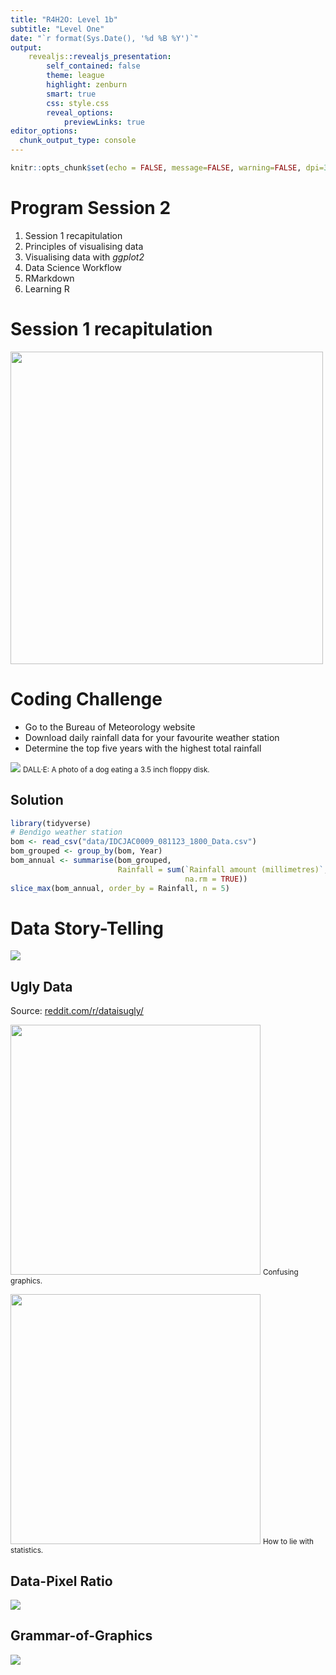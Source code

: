```yaml
---
title: "R4H2O: Level 1b"
subtitle: "Level One"
date: "`r format(Sys.Date(), '%d %B %Y')`"
output: 
    revealjs::revealjs_presentation:
        self_contained: false
        theme: league
        highlight: zenburn
        smart: true
        css: style.css
        reveal_options:
            previewLinks: true
editor_options: 
  chunk_output_type: console
---
```


```r
knitr::opts_chunk$set(echo = FALSE, message=FALSE, warning=FALSE, dpi=300)
```

# {data-background="../images/r4h2o-banner.jpg"}

# Program Session 2
1. Session 1 recapitulation
2. Principles of visualising data 
3. Visualising data with _ggplot2_
4. Data Science Workflow
5. RMarkdown
6. Learning R

# Session 1 recapitulation
![](../images/r4h2o-cheat-sheet.png){height=500}

# Coding Challenge
<div class="cols">
- Go to the Bureau of Meteorology website
- Download daily rainfall data for your favourite weather station
- Determine the top five years with the highest total rainfall
</div>
<div class="cols">
![](../images/DALL·E 2023-03-06 10.18.16 - A photo of a dog eating a 3.5 inch floppy disk.png)
<small>DALL·E: A photo of a dog eating a 3.5 inch floppy disk.</small>
</div>

## Solution
```r
library(tidyverse)
# Bendigo weather station
bom <- read_csv("data/IDCJAC0009_081123_1800_Data.csv")
bom_grouped <- group_by(bom, Year)
bom_annual <- summarise(bom_grouped, 
                        Rainfall = sum(`Rainfall amount (millimetres)`, 
                                       na.rm = TRUE))
slice_max(bom_annual, order_by = Rainfall, n = 5)
```

# Data Story-Telling
![](../images/lego-visualisation.jpg)

## Ugly Data
Source: [reddit.com/r/dataisugly/](https://www.reddit.com/r/dataisugly/)
<div class="cols">
![](../images/data-is-ugly.jpg){height=400}
<small>Confusing graphics.</small>
</div>
<div class="cols">
![](../images/water-course-pie-chart.png){height=400}
<small>How to lie with statistics.</small>
</div>

## Data-Pixel Ratio
![](../images/data-pixel-ratio.png)

## Grammar-of-Graphics
![](../images/grammar-of-graphics.png)












